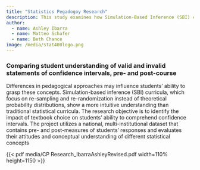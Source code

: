 ```yaml
---
title: "Statistics Pegadogoy Research"
description: This study examines how Simulation-Based Inference (SBI) curricula, compared to traditional methods, impact students' understanding of confidence intervals. Analyzing national data, it reveals SBI's potential to enhance statistical literacy by offering a more intuitive approach to key concepts, providing insights for improving introductory statistics education.
author: 
  - name: Ashley Ibarra
  - name: Matteo Schafer
  - name: Beth Chance
image: /media/stat400logo.png
---
```


### Comparing student understanding of valid and invalid statements of confidence intervals, pre- and post-course

Differences in pedagogical approaches may influence students' ability to grasp these concepts. Simulation-based inference (SBI) curricula, which focus on re-sampling and re-randomization instead of theoretical probability distributions, show a more intuitive understanding than traditional statistical curricula. The research objective is to identify the impact of textbook choice on students' ability to comprehend confidence intervals. The project utilizes a national, multi-institutional dataset that contains pre- and post-measures of students' responses and evaluates their attitudes and conceptual understanding of different statistical concepts

{{< pdf media/CP Research_IbarraAshleyRevised.pdf width=110% height=1150 >}}
